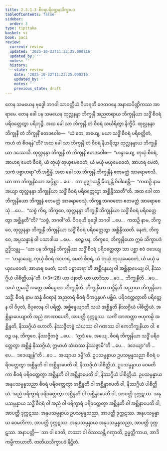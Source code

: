 ```yaml
---
title: 2.3.1.3 စီဝရပရိဝတ္တနသိက္ခာပဒ
tableOfContents: false
sidebar:
  order: 3
type: tipitaka
basket: vi
book: paci
review:
  current: review
  updated: '2025-10-22T11:23:25.000216'
  updated_by: ''
  notes: ''
  history:
  - state: review
    date: '2025-10-22T11:23:25.000216'
    updated_by: ''
    notes: ''
    previous_state: draft
---
```



<ReviewStatus review={frontmatter.review} showDetails={true} />

<HypothesisAnnotation frontmatter={frontmatter} />

<DynamicBreadcrumb />

<Division number="743" book="paci" e="ch" v="2" p="322">

<Paragraph number="2450" book="paci">
တေန သမယေန ဗုဒ္ဓေါ ဘဂဝါ သာဝတ္ထိယံ ဝိဟရတိ ဇေတဝနေ အနာထပိဏ္ဍိကဿ အာရာမေ. တေန ခေါ ပန သမယေန ထုလ္လနန္ဒာ ဘိက္ခုနီ အညတရာယ ဘိက္ခုနိယာ သဒ္ဓိံ စီဝရံ ပရိဝတ္တေတွာ ပရိဘုဉ္ဇိ. အထ ခေါ သာ ဘိက္ခုနီ တံ စီဝရံ သင်္ဃရိတွာ နိက္ခိပိ. ထုလ္လနန္ဒာ ဘိက္ခုနီ တံ ဘိက္ခုနိံ ဧတဒဝေါစ—  “ယံ တေ, အယျေ, မယာ သဒ္ဓိံ စီဝရံ ပရိဝတ္တိတံ, ကဟံ တံ စီဝရန်”တိ? အထ ခေါ သာ ဘိက္ခုနီ တံ စီဝရံ နီဟရိတွာ ထုလ္လနန္ဒာယ ဘိက္ခုနိယာ ဒဿေသိ. ထုလ္လနန္ဒာ ဘိက္ခုနီ တံ ဘိက္ခုနိံ ဧတဒဝေါစ—  “ဟန္ဒာယျေ, တုယှံ စီဝရံ, အာဟရ မေတံ စီဝရံ, ယံ တုယှံ တုယှမေဝေတံ, ယံ မယှံ မယှမေဝေတံ, အာဟရ မေတံ, သကံ ပစ္စာဟရာ”တိ အစ္ဆိန္ဒိ.
</Paragraph>

<Paragraph number="2451" book="paci">
အထ ခေါ သာ ဘိက္ခုနီ ဘိက္ခုနီနံ ဧတမတ္ထံ အာရောစေသိ. ယာ တာ ဘိက္ခုနိယော အပ္ပိစ္ဆာ …ပေ…  တာ ဥဇ္ဈာယန္တိ ခိယျန္တိ ဝိပါစေန္တိ—  “ကထဉှိ နာမ အယျာ ထုလ္လနန္ဒာ ဘိက္ခုနိယာ သဒ္ဓိံ စီဝရံ ပရိဝတ္တေတွာ အစ္ဆိန္ဒိဿတီ”တိ. အထ ခေါ တာ ဘိက္ခုနိယော ဘိက္ခူနံ ဧတမတ္ထံ အာရောစေသုံ. ဘိက္ခူ ဘဂဝတော ဧတမတ္ထံ အာရောစေသုံ …ပေ…  “သစ္စံ ကိရ, ဘိက္ခဝေ, ထုလ္လနန္ဒာ ဘိက္ခုနီ ဘိက္ခုနိယာ သဒ္ဓိံ စီဝရံ ပရိဝတ္တေတွာ အစ္ဆိန္ဒတီ”တိ? “သစ္စံ, ဘဂဝါ”တိ. ဝိဂရဟိ ဗုဒ္ဓေါ ဘဂဝါ …ပေ…  ကထဉှိ နာမ, ဘိက္ခဝေ, ထုလ္လနန္ဒာ ဘိက္ခုနီ ဘိက္ခုနိယာ သဒ္ဓိံ စီဝရံ ပရိဝတ္တေတွာ အစ္ဆိန္ဒိဿတိ. နေတံ, ဘိက္ခဝေ, အပ္ပသန္နာနံ ဝါ ပသာဒါယ …ပေ…  ဧဝဉ္စ ပန, ဘိက္ခဝေ, ဘိက္ခုနိယော ဣမံ သိက္ခာပဒံ ဥဒ္ဒိသန္တု—
</Paragraph>

</Division>
<Division number="744" book="paci" e="ch" v="2" p="323">

<Paragraph number="2452" book="paci">
<Emphasis>“ယာ ပန ဘိက္ခုနီ ဘိက္ခုနိယာ သဒ္ဓိံ စီဝရံ ပရိဝတ္တေတွာ သာ ပစ္ဆာ ဧဝံ ဝဒေယျ—  ‘ဟန္ဒာယျေ, တုယှံ စီဝရံ အာဟရ, မေတံ စီဝရံ, ယံ တုယှံ တုယှမေဝေတံ, ယံ မယှံ မယှမေဝေတံ, အာဟရ မေတံ, သကံ ပစ္စာဟရာ’တိ အစ္ဆိန္ဒေယျ ဝါ အစ္ဆိန္ဒာပေယျ ဝါ, နိဿဂ္ဂိယံ ပါစိတ္တိယန်”</Emphasis>တိ. (*3*:<Emphasis>28</Emphasis>)
</Paragraph>

</Division>
<Division number="745" book="paci" e="ch" v="2" p="323">

<Paragraph number="2453" book="paci">
<Emphasis>ယာ ပနာ</Emphasis>တိ ယာ ယာဒိသာ …ပေ…  <Emphasis>ဘိက္ခုနီ</Emphasis>တိ …ပေ…  အယံ ဣမသ္မိံ အတ္ထေ အဓိပ္ပေတာ ဘိက္ခုနီတိ.
</Paragraph>

<Paragraph number="2454" book="paci">
<Emphasis>ဘိက္ခုနိယာ သဒ္ဓိန်</Emphasis>တိ အညာယ ဘိက္ခုနိယာ သဒ္ဓိံ.
</Paragraph>

<Paragraph number="2455" book="paci">
<Emphasis>စီဝရံ</Emphasis> နာမ ဆန္နံ စီဝရာနံ အညတရံ စီဝရံ ဝိကပ္ပနုပဂံ ပစ္ဆိမံ.
</Paragraph>

<Paragraph number="2456" book="paci">
<Emphasis>ပရိဝတ္တေတွာ</Emphasis>တိ ပရိတ္တေန ဝါ ဝိပုလံ, ဝိပုလေန ဝါ ပရိတ္တံ.
</Paragraph>

<Paragraph number="2457" book="paci">
<Emphasis>အစ္ဆိန္ဒေယျာ</Emphasis>တိ သယံ အစ္ဆိန္ဒတိ နိဿဂ္ဂိယံ ပါစိတ္တိယံ.
</Paragraph>

<Paragraph number="2458" book="paci">
<Emphasis>အစ္ဆိန္ဒာပေယျာ</Emphasis>တိ အညံ အာဏာပေတိ, အာပတ္တိ ဒုက္ကဋဿ. သကိံ အာဏတ္တာ ဗဟုကမ္ပိ အစ္ဆိန္ဒတိ, နိဿဂ္ဂိယံ ဟောတိ. နိဿဇ္ဇိတဗ္ဗံ သံဃဿ ဝါ ဂဏဿ ဝါ ဧကဘိက္ခုနိယာ ဝါ. ဧဝဉ္စ ပန, ဘိက္ခဝေ, နိဿဇ္ဇိတဗ္ဗံ …ပေ…  “ဣဒံ မေ, အယျေ, စီဝရံ ဘိက္ခုနိယာ သဒ္ဓိံ ပရိဝတ္တေတွာ အစ္ဆိန္နံ နိဿဂ္ဂိယံ, ဣမာဟံ သံဃဿ နိဿဇ္ဇာမီ”တိ …ပေ…  ဒဒေယျာ”တိ …ပေ…  ဒဒေယျုန်”တိ …ပေ…  အယျာယ ဒမ္မီ”တိ.
</Paragraph>

</Division>
<Division number="746" book="paci" e="ch" v="2" p="323">

<Paragraph number="2459" book="paci">
ဥပသမ္ပန္နာယ ဥပသမ္ပန္နသညာ စီဝရံ ပရိဝတ္တေတွာ အစ္ဆိန္ဒတိ ဝါ အစ္ဆိန္ဒာပေတိ ဝါ, နိဿဂ္ဂိယံ ပါစိတ္တိယံ. ဥပသမ္ပန္နာယ ဝေမတိကာ စီဝရံ ပရိဝတ္တေတွာ အစ္ဆိန္ဒတိ ဝါ အစ္ဆိန္ဒာပေတိ ဝါ, နိဿဂ္ဂိယံ ပါစိတ္တိယံ. ဥပသမ္ပန္နာယ အနုပသမ္ပန္နသညာ စီဝရံ ပရိဝတ္တေတွာ အစ္ဆိန္ဒတိ ဝါ အစ္ဆိန္ဒာပေတိ ဝါ, နိဿဂ္ဂိယံ ပါစိတ္တိယံ.
</Paragraph>

<Paragraph number="2460" book="paci">
အညံ ပရိက္ခာရံ ပရိဝတ္တေတွာ အစ္ဆိန္ဒတိ ဝါ အစ္ဆိန္ဒာပေတိ ဝါ, အာပတ္တိ ဒုက္ကဋဿ. အနုပသမ္ပန္နာယ သဒ္ဓိံ စီဝရံ ဝါ အညံ ဝါ ပရိက္ခာရံ ပရိဝတ္တေတွာ အစ္ဆိန္ဒတိ ဝါ အစ္ဆိန္ဒာပေတိ ဝါ, အာပတ္တိ ဒုက္ကဋဿ. အနုပသမ္ပန္နာယ ဥပသမ္ပန္နသညာ, အာပတ္တိ ဒုက္ကဋဿ. အနုပသမ္ပန္နာယ ဝေမတိကာ, အာပတ္တိ ဒုက္ကဋဿ. အနုပသမ္ပန္နာယ အနုပသမ္ပန္နသညာ, အာပတ္တိ ဒုက္ကဋဿ.
</Paragraph>

</Division>
<Division number="747" book="paci" e="ch" v="2" p="323">

<Paragraph number="2461" book="paci">
အနာပတ္တိ—  သာ ဝါ ဒေတိ, တဿာ ဝါ ဝိဿသန္တီ ဂဏှာတိ, ဥမ္မတ္တိကာယ, အာဒိကမ္မိကာယာတိ.

</Paragraph>
</Division>

<Paragraph number="2462" type="center" book="paci">
တတိယသိက္ခာပဒံ နိဋ္ဌိတံ.
</Paragraph>